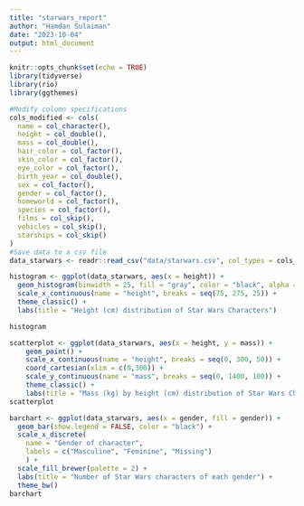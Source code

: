```yaml
---
title: "starwars_report"
author: "Hamdan Sulaiman"
date: "2023-10-04"
output: html_document
---
```


```r
knitr::opts_chunk$set(echo = TRUE)
library(tidyverse)
library(rio)
library(ggthemes)
```
```r
#Modify column specifications
cols_modified <- cols(
  name = col_character(),
  height = col_double(),
  mass = col_double(),
  hair_color = col_factor(),
  skin_color = col_factor(),
  eye_color = col_factor(),
  birth_year = col_double(),
  sex = col_factor(),
  gender = col_factor(),
  homeworld = col_factor(),
  species = col_factor(),
  films = col_skip(),
  vehicles = col_skip(),
  starships = col_skip()
)
#Save data to a csv file
data_starwars <- readr::read_csv("data/starwars.csv", col_types = cols_modified)
```
```r
histogram <- ggplot(data_starwars, aes(x = height)) +
  geom_histogram(binwidth = 25, fill = "gray", color = "black", alpha = .3) +
  scale_x_continuous(name = "height", breaks = seq(75, 275, 25)) +
  theme_classic() +
  labs(title = "Height (cm) distribution of Star Wars Characters")

histogram
```
```r
scatterplot <- ggplot(data_starwars, aes(x = height, y = mass)) +
    geom_point() +
    scale_x_continuous(name = "height", breaks = seq(0, 300, 50)) +
    coord_cartesian(xlim = c(0,300)) +
    scale_y_continuous(name = "mass", breaks = seq(0, 1400, 100)) +
    theme_classic() +
    labs(title = "Mass (kg) by height (cm) distribution of Star Wars Characters")
scatterplot
```
```r
barchart <- ggplot(data_starwars, aes(x = gender, fill = gender)) +
  geom_bar(show.legend = FALSE, color = "black") +
  scale_x_discrete(
    name = "Gender of character", 
    labels = c("Masculine", "Feminine", "Missing")
    ) +
  scale_fill_brewer(palette = 2) +
  labs(title = "Number of Star Wars characters of each gender") +
  theme_bw()
barchart
```




